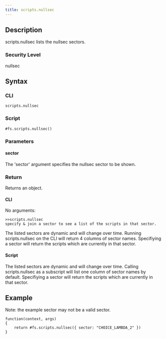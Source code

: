 ```yaml
---
title: scripts.nullsec
---
```


## Description

scripts.nullsec lists the nullsec sectors.

### Security Level

nullsec

## Syntax

### CLI

```
scripts.nullsec
```

### Script

```
#fs.scripts.nullsec()
```

### Parameters

#### sector

The 'sector' argument specifies the nullsec sector to be shown.

### Return

Returns an object.

#### CLI

No arguments:

```
>>scripts.nullsec
specify & join a sector to see a list of the scripts in that sector.
```

The listed sectors are dynamic and will change over time. Running scripts.nullsec on the CLI will return 4 columns of sector names. Specifiying a sector will return the scripts which are currently in that sector.

#### Script

The listed sectors are dynamic and will change over time. Calling scripts.nullsec as a subscript will list one column of sector names by default. Specifiying a sector will return the scripts which are currently in that sector.

## Example

Note: the example sector may not be a valid sector.

```
function(context, args)
{
	return #fs.scripts.nullsec({ sector: "CHOICE_LAMBDA_2" })
}
```
